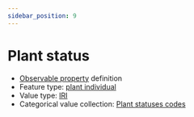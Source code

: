 ```yaml
---
sidebar_position: 9
---
```



# Plant status

- [Observable property](/viewers/dawe-vocabs?uri=https://linked.data.gov.au/def/nrm/ddd0c631-bfdd-4b0f-88de-a5eb1a0181c6) definition
- Feature type: [plant individual](http://linked.data.gov.au/def/tern-cv/60d7edf8-98c6-43e9-841c-e176c334d270)
- Value type: [IRI](https://w3id.org/tern/ontologies/tern/IRI)
- Categorical value collection: [Plant statuses codes](/viewers/dawe-vocabs?uri=https://linked.data.gov.au/def/nrm/b7368a37-a4ac-4c84-8a78-1fb9755ad849)

<Example
  protocolModule="recruitment-age"
  observableProperty="https://linked.data.gov.au/def/nrm/ddd0c631-bfdd-4b0f-88de-a5eb1a0181c6"
/>
